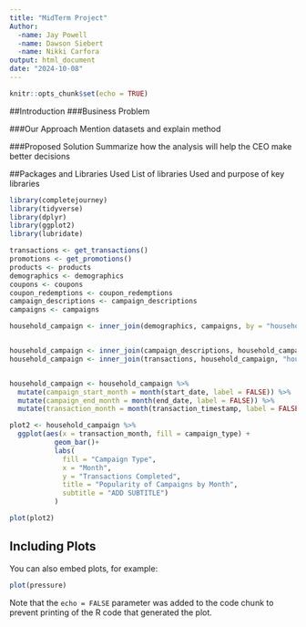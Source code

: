 ---
title: "MidTerm Project"
Author:
  -name: Jay Powell
  -name: Dawson Siebert
  -name: Nikki Carfora
output: html_document
date: "2024-10-08"
---

```{r setup, include=FALSE}
knitr::opts_chunk$set(echo = TRUE)
```

##Introduction
###Business Problem

###Our Approach
Mention datasets and explain method

###Proposed Solution
Summarize how the analysis will help the CEO make better decisions

##Packages and Libraries Used
List of libraries Used and purpose of key libraries

```{r data}
library(completejourney)
library(tidyverse)
library(dplyr)
library(ggplot2)
library(lubridate)

transactions <- get_transactions()
promotions <- get_promotions()
products <- products
demographics <- demographics
coupons <- coupons
coupon_redemptions <- coupon_redemptions
campaign_descriptions <- campaign_descriptions
campaigns <- campaigns

household_campaign <- inner_join(demographics, campaigns, by = "household_id")


household_campaign <- inner_join(campaign_descriptions, household_campaign, "campaign_id")
household_campaign <- inner_join(transactions, household_campaign, "household_id", relationship = "many-to-many")


household_campaign <- household_campaign %>%
  mutate(campaign_start_month = month(start_date, label = FALSE)) %>%
  mutate(campaign_end_month = month(end_date, label = FALSE)) %>%
  mutate(transaction_month = month(transaction_timestamp, label = FALSE))
```

```{r testplot}
plot2 <- household_campaign %>%
  ggplot(aes(x = transaction_month, fill = campaign_type) +
           geom_bar()+
           labs(
             fill = "Campaign Type",
             x = "Month",
             y = "Transactions Completed",
             title = "Popularity of Campaigns by Month",
             subtitle = "ADD SUBTITLE")
           )

plot(plot2)
```

## Including Plots

You can also embed plots, for example:

```{r pressure, echo=FALSE}
plot(pressure)
```

Note that the `echo = FALSE` parameter was added to the code chunk to prevent printing of the R code that generated the plot.

